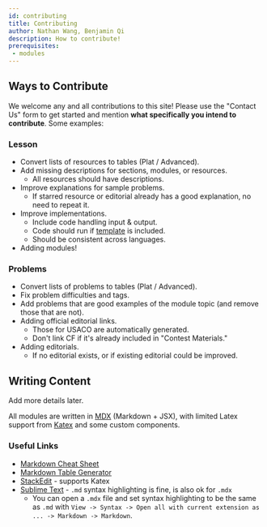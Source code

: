 ```yaml
---
id: contributing
title: Contributing
author: Nathan Wang, Benjamin Qi
description: How to contribute!
prerequisites:
 - modules
---
```


## Ways to Contribute

We welcome any and all contributions to this site! Please use the "Contact Us" form to get started and mention **what specifically you intend to contribute**. Some examples:

### Lesson

- Convert lists of resources to tables (Plat / Advanced).
- Add missing descriptions for sections, modules, or resources.
  - All resources should have descriptions.
- Improve explanations for sample problems.
  - If starred resource or editorial already has a good explanation, no need to repeat it.
- Improve implementations.
  - Include code handling input & output.
  - Code should run if [template](./code-con#template) is included.
  - Should be consistent across languages.
- Adding modules!

### Problems

- Convert lists of problems to tables (Plat / Advanced).
- Fix problem difficulties and tags.
- Add problems that are good examples of the module topic (and remove those that are not).
- Adding official editorial links.
  - Those for USACO are automatically generated.
  - Don't link CF if it's already included in "Contest Materials."
- Adding editorials.
  - If no editorial exists, or if existing editorial could be improved.

## Writing Content

<IncompleteSection>

Add more details later.

</IncompleteSection>

All modules are written in [MDX](https://mdxjs.com/) (Markdown + JSX), with limited Latex support from [Katex](https://katex.org/) and some custom components.

### Useful Links

 - [Markdown Cheat Sheet](https://www.markdownguide.org/cheat-sheet/)
 - [Markdown Table Generator](https://www.tablesgenerator.com/markdown_tables)
 - [StackEdit](https://stackedit.io/) - supports Katex
 - [Sublime Text](https://www.sublimetext.com/) - `.md` syntax highlighting is fine, is also ok for `.mdx`
   - You can open a `.mdx` file and set syntax highlighting to be the same as `.md` with `View -> Syntax -> Open all with current extension as ... -> Markdown -> Markdown`.